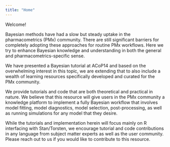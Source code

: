 ```yaml
---
title: "Home"
---
```


Welcome!

Bayesian methods have had a slow but steady uptake in the pharmacometrics (PMx) community. There are still significant barriers for completely adopting these approaches for routine PMx workflows. Here we try to enhance Bayesian knowledge and understanding in both the general and pharmacometrics-specific sense.

We have presented a Bayesian tutorial at ACoP14 and based on the overwhelming interest in this topic, we are extending that to also include a wealth of learning resources specifically developed and curated for the PMx community.

We provide tutorials and code that are both theoretical and practical in nature. We believe that this resource will give users in the PMx community a knowledge platform to implement a fully Bayesian workflow that involves model fitting, model diagnostics, model selection, post-processing, as well as running simulations for any model that they desire.

While the tutorials and implementation herein will focus mainly on R interfacing with Stan/Torsten, we encourage tutorial and code contributions in any language from subject matter experts as well as the user community. Please reach out to us if you would like to contribute to this resource.
